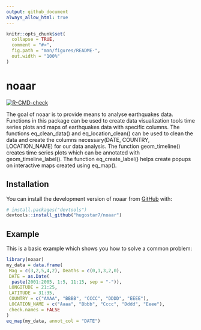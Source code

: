```yaml
---
output: github_document
always_allow_html: true
---
```


<!-- README.md is generated from README.Rmd. Please edit that file -->

```r
knitr::opts_chunk$set(
  collapse = TRUE,
  comment = "#>",
  fig.path = "man/figures/README-",
  out.width = "100%"
)
```

# noaar

<!-- badges: start -->
[![R-CMD-check](https://github.com/hugostar7/noaar/actions/workflows/R-CMD-check.yaml/badge.svg)](https://github.com/hugostar7/noaar/actions/workflows/R-CMD-check.yaml)
<!-- badges: end -->

The goal of noaar is to provide means to analyse earthquakes data. Functions in this package can be used to create data visualization tools time series plots and maps of earthquakes data with specific columns. 
The functions eq_clean_data() and eq_location_clean() can be used to clean  the data and create the columns necessary(DATE, COUNTRY,
LOCATION_NAME) for our data analysis. The function geom_timeline() creates time series plots which can be  annotated with geom_timeline_label(). The function eq_create_label() helps create popups on interactive maps  created using eq_map().

## Installation

You can install the development version of noaar from [GitHub](https://github.com/) with:

``` r
# install.packages("devtools")
devtools::install_github("hugostar7/noaar")
```

## Example

This is a basic example which shows you how to solve a common problem:

```r
library(noaar)
my_data = data.frame(
 Mag = c(3,2,5,4,2), Deaths = c(0,1,3,2,0),
 DATE = as.Date(
  paste(2001:2005, 1:5, 11:15, sep = "-")),
 LONGITUDE = 21:25,
 LATITUDE = 31:35,
 COUNTRY = c("AAAA", "BBBB", "CCCC", "DDDD", "EEEE"),
 LOCATION_NAME = c("Aaaa", "Bbbb", "Cccc", "Dddd", "Eeee"),
 check.names = FALSE
)
eq_map(my_data, annot_col = "DATE")
```
